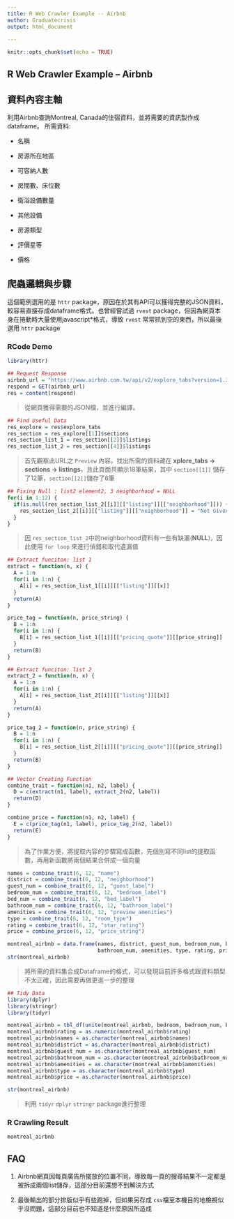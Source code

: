 ```yaml
---
title: R Web Crawler Example -- Airbnb
author: Graduatecrisis
output: html_document
   
---
```


```r
knitr::opts_chunk$set(echo = TRUE)
```


## R Web Crawler Example -- Airbnb

## 資料內容主軸
利用Airbnb查詢Montreal, Canada的住宿資料，並將需要的資訊製作成dataframe。
所需資料:

* 名稱

* 房源所在地區

* 可容納人數

* 房間數、床位數

* 衛浴設備數量

* 其他設備

* 房源類型

* 評價星等

* 價格

## 爬蟲邏輯與步驟
這個範例選用的是 `httr` package，原因在於其有API可以獲得完整的JSON資料，較容易直接存成dataframe格式。也曾經嘗試過 `rvest` package，但因為網頁本身在捲動時大量使用javascript*格式，導致 `rvest` 常常抓到空的東西，所以最後選用 `httr` package

### RCode Demo

```r
library(httr)

## Request Response
airbnb_url = "https://www.airbnb.com.tw/api/v2/explore_tabs?version=1.3.9&satori_version=1.0.5&_format=for_explore_search_web&experiences_per_grid=20&items_per_grid=18&guidebooks_per_grid=20&auto_ib=false&fetch_filters=true&has_zero_guest_treatment=false&is_guided_search=true&is_new_cards_experiment=true&luxury_pre_launch=false&query_understanding_enabled=true&show_groupings=true&supports_for_you_v3=true&timezone_offset=480&client_session_id=e2f76188-ff1c-46c7-a2fb-b920711bc3c4&metadata_only=false&is_standard_search=true&refinement_paths%5B%5D=%2Fselect_homes&selected_tab_id=select_home_tab&click_referer=t%3ASEE_ALL%7Csid%3Afaf9b561-b49d-4d47-95f7-4ec3b4e2438e%7Cst%3AHOME_GROUPING_SELECT_HOMES&superhost=false&guests=1&children=0&allow_override%5B%5D=&zoom=12&search_by_map=true&sw_lat=45.459863034753035&sw_lng=-73.63029267791465&ne_lat=45.54028300669568&ne_lng=-73.49478735516233&s_tag=2AR1yFa5&screen_size=medium&query=Montr%C3%A9al%2C%20QC%2C%20Canada&_intents=p1&key=d306zoyjsyarp7ifhu67rjxn52tv0t20&currency=TWD&locale=zh-TW"
respond = GET(airbnb_url)
res = content(respond)
```

> 從網頁獲得需要的JSON檔，並進行編譯。

```r
## Find Useful Data
res_explore = res$explore_tabs
res_section = res_explore[[1]]$sections
res_section_list_1 = res_section[[2]]$listings
res_section_list_2 = res_section[[4]]$listings
```

> 首先觀察此URL之 `Preview` 內容，找出所需的資料藏在 **xplore_tabs -> sections -> listings**，且此頁面共顯示18筆結果，其中 `section[[1]]` 儲存了12筆，`section[[2]]`儲存了6筆

```r
## Fixing Null : list2 element2, 3 neighborhood = NULL
for(i in 1:12) {
  if(is.null(res_section_list_2[[i]][["listing"]][["neighborhood"]])) {
    res_section_list_2[[i]][["listing"]][["neighborhood"]] = "Not Given"
  }
}
```

> 因 `res_section_list_2`中的neighborhood資料有一些有缺漏(**NULL**)，因此使用 `for loop` 來進行偵錯和取代遺漏值

```r
## Extract funciton: list 1
extract = function(n, x) {
  A = 1:n
  for(i in 1:n) {
    A[i] = res_section_list_1[[i]][["listing"]][[x]]
  }
  return(A)
}

price_tag = function(n, price_string) {
  B = 1:n
  for(i in 1:n) {
    B[i] = res_section_list_1[[i]][["pricing_quote"]][[price_string]]
  }
  return(B)
}

## Extract funciton: list 2
extract_2 = function(n, x) {
  A = 1:n
  for(i in 1:n) {
    A[i] = res_section_list_2[[i]][["listing"]][[x]]
  }
  return(A)
}

price_tag_2 = function(n, price_string) {
  B = 1:n
  for(i in 1:n) {
    B[i] = res_section_list_2[[i]][["pricing_quote"]][[price_string]]
  }
  return(B)
}

## Vector Creating Function
combine_trait = function(n1, n2, label) {
  D = c(extract(n1, label), extract_2(n2, label))
  return(D)
}

combine_price = function(n1, n2, label) {
  E = c(price_tag(n1, label), price_tag_2(n2, label))
  return(E)
}
```

> 為了作業方便，將提取內容的步驟寫成函數，先個別寫不同list的提取函數，再用新函數將兩個結果合併成一個向量

```r
names = combine_trait(6, 12, "name")
district = combine_trait(6, 12, "neighborhood")
guest_num = combine_trait(6, 12, "guest_label")
bedroom_num = combine_trait(6, 12, "bedroom_label")
bed_num = combine_trait(6, 12, "bed_label")
bathroom_num = combine_trait(6, 12, "bathroom_label")
amenities = combine_trait(6, 12, "preview_amenities")
type = combine_trait(6, 12, "room_type")
rating = combine_trait(6, 12, "star_rating")
price = combine_price(6, 12, "price_string")

montreal_airbnb = data.frame(names, district, guest_num, bedroom_num, bed_num, 
                             bathroom_num, amenities, type, rating, price)
str(montreal_airbnb)
```

> 將所需的資料集合成Dataframe的格式，可以發現目前許多格式跟資料類型不太正確，因此需要再做更進一步的整理

```r
## Tidy Data
library(dplyr)
library(stringr)
library(tidyr)
```

```r
montreal_airbnb = tbl_df(unite(montreal_airbnb, bedroom, bedroom_num, bed_num, sep = ";"))
montreal_airbnb$rating = as.numeric(montreal_airbnb$rating)
montreal_airbnb$names = as.character(montreal_airbnb$names)
montreal_airbnb$district = as.character(montreal_airbnb$district)
montreal_airbnb$guest_num = as.character(montreal_airbnb$guest_num)
montreal_airbnb$bathroom_num = as.character(montreal_airbnb$bathroom_num)
montreal_airbnb$amenities = as.character(montreal_airbnb$amenities)
montreal_airbnb$type = as.character(montreal_airbnb$type)
montreal_airbnb$price = as.character(montreal_airbnb$price)

str(montreal_airbnb)
```

> 利用 `tidyr` `dplyr` `stringr` package進行整理

### R Crawling Result
```r
montreal_airbnb
```

## FAQ

1. Airbnb網頁因每頁廣告所擺放的位置不同，導致每一頁的搜尋結果不一定都是被拆成兩個list儲存，這部分目前還想不到解決方式

2. 最後輸出的部分排版似乎有些跑掉，但如果另存成 `csv`檔至本機目的地檢視似乎沒問題，這部分目前也不知道是什麼原因所造成


